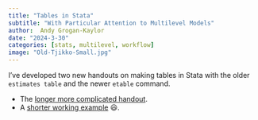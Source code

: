 ```yaml
---
title: "Tables in Stata"
subtitle: "With Particular Attention to Multilevel Models"
author:  Andy Grogan-Kaylor 
date: "2024-3-30"
categories: [stats, multilevel, workflow]
image: "Old-Tjikko-Small.jpg"
---
```


I've developed two new handouts on making tables in Stata with the older `estimates table` and the newer `etable` command.

* The [longer more complicated handout](https://agrogan1.github.io/multilevel/tables/tables.html). 
* A [shorter working example](https://agrogan1.github.io/multilevel/tables/tables2.html) 😃.
